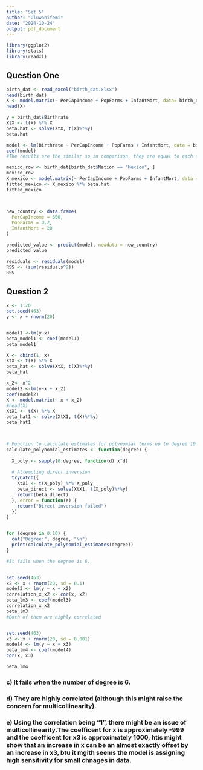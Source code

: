 ```yaml
---
title: "Set 5"
author: "Oluwanifemi"
date: "2024-10-24"
output: pdf_document
---
```


```r
library(ggplot2)
library(stats)
library(readxl)

```


## Question One

```r


birth_dat <- read_excel("birth_dat.xlsx")
head(birth_dat) 
X <- model.matrix(~ PerCapIncome + PopFarms + InfantMort, data= birth_dat)
head(X)

y = birth_dat$Birthrate
XtX <- t(X) %*% X
beta.hat <- solve(XtX, t(X)%*%y)
beta.hat

model <- lm(Birthrate ~ PerCapIncome + PopFarms + InfantMort, data = birth_dat)  
coef(model) 
#The results are the similar so in comparison, they are equal to each other.

mexico_row <- birth_dat[birth_dat$Nation == "Mexico", ]
mexico_row
X_mexico <- model.matrix(~ PerCapIncome + PopFarms + InfantMort, data = mexico_row)
fitted_mexico <- X_mexico %*% beta.hat 
fitted_mexico 



new_country <- data.frame(
  PerCapIncome = 600,
  PopFarms = 0.2,
  InfantMort = 20
)

predicted_value <- predict(model, newdata = new_country)
predicted_value

residuals <- residuals(model)
RSS <- (sum(residuals^2))
RSS


```

## Question 2


```r
x <- 1:20
set.seed(463)
y <- x + rnorm(20)


model1 <-lm(y~x)
beta_model1 <- coef(model1)
beta_model1

X <- cbind(1, x)
XtX <- t(X) %*% X
beta_hat <- solve(XtX, t(X)%*%y)
beta_hat

x_2<- x^2
model2 <-lm(y~x + x_2)
coef(model2)
X <- model.matrix(~ x + x_2)
#head(X)
XtX1 <- t(X) %*% X
beta_hat1 <- solve(XtX1, t(X)%*%y)
beta_hat1



# Function to calculate estimates for polynomial terms up to degree 10
calculate_polynomial_estimates <- function(degree) {
 
  X_poly <- sapply(0:degree, function(d) x^d)
  
  # Attempting direct inversion
  tryCatch({
    XtX1 <- t(X_poly) %*% X_poly
    beta_direct <- solve(XtX1, t(X_poly)%*%y)
    return(beta_direct)
  }, error = function(e) {
    return("Direct inversion failed")
  })
}


for (degree in 0:10) {
  cat("Degree:", degree, "\n")
  print(calculate_polynomial_estimates(degree))
}

#It fails when the degree is 6.


set.seed(463)
x2 <- x + rnorm(20, sd = 0.1)
model3 <- lm(y ~ x + x2)
correlation_x_x2 <- cor(x, x2)
beta_lm3 <- coef(model3)
correlation_x_x2 
beta_lm3  
#Both of them are highly correlated


set.seed(463)
x3 <- x + rnorm(20, sd = 0.001)
model4 <- lm(y ~ x + x3)
beta_lm4 <- coef(model4)
cor(x, x3)  

beta_lm4

```
### c) It fails when the number of degree is 6.

### d) They are highly correlated (although this might raise the concern for multicollinearity).

### e) Using the correlation being "1", there might be an issue of multicollinearity.The coefficent for x is approximately -999 and the coefficent for x3 is approximately 1000, htis might show that an increase in x csn be an almost exactly offset by an increase in x3, btu it mgith seems the model is assigning high sensitivity for small chnages in data.
```r

```

